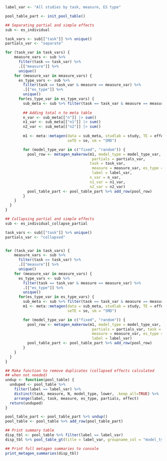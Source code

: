```r
label_var <- "All studies by task, measure, ES type"
```
```r
pool_table_part <- init_pool_table()
```
```r
## Separating partial and simple effects
sub <- es_individual

task_vars <- sub[["task"]] %>% unique()
partials_var <- "separate"

for (task_var in task_vars) {
    measure_vars <- sub %>%
      filter(task == task_var) %>%
      .[["measure"]] %>%
      unique()
    for (measure_var in measure_vars) {
      es_type_vars <- sub %>%
        filter(task == task_var & measure == measure_var) %>%
        .[["es_type"]] %>%
        unique()
      for(es_type_var in es_type_vars) {
        sub_meta <- sub %>% filter(task == task_var & measure == measure_var & es_type == es_type_var)
        
        ## Adding total n to meta table
        n_var <- sub_meta[["n"]] |> sum()
        n1_var <- sub_meta[["n1"]] |> sum()
        n2_var <- sub_meta[["n2"]] |> sum()
        
        m1 <- meta::metagen(data = sub_meta, studlab = study, TE = effect,
                            seTE = se, sm = "SMD")

        for (model_type_var in c("fixed", "random")) {
          pool_row <- metagen_makerow(m1, model_type = model_type_var,
                                       partials = partials_var,
                                      task = task_var,
                                       measure = measure_var, es_type = es_type_var,
                                       label = label_var,
                                      n_var = n_var,
                                      n1_var = n1_var,
                                      n2_var = n2_var)
          pool_table_part <- pool_table_part %>% add_row(pool_row)
        }
    }
  }
}
```
```r
## Collapsing partial and simple effects
sub <- es_individual_collapse_partial

task_vars <- sub[["task"]] %>% unique()
partials_var <- "collapsed"


for (task_var in task_vars) {
    measure_vars <- sub %>%
      filter(task == task_var) %>%
      .[["measure"]] %>%
      unique()
    for (measure_var in measure_vars) {
      es_type_vars <- sub %>%
        filter(task == task_var & measure == measure_var) %>%
        .[["es_type"]] %>%
        unique()
      for(es_type_var in es_type_vars) {
        sub_meta <- sub %>% filter(task == task_var & measure == measure_var & es_type == es_type_var)
        m1 <- meta::metagen(data = sub_meta, studlab = study, TE = effect,
                            seTE = se, sm = "SMD")

        for (model_type_var in c("fixed", "random")) {
          pool_row <- metagen_makerow(m1, model_type = model_type_var,
                                       partials = partials_var, task = task_var,
                                       measure = measure_var, es_type = es_type_var,
                                       label = label_var)
          pool_table_part <- pool_table_part %>% add_row(pool_row)
        }
    }
  }
}

## Make function to remove duplicates (collapsed effects calculated
## when not needed)
undup <- function(pool_table) {
  unduped <- pool_table %>%
    filter(label == label_var) %>%
    distinct(task, measure, N, model_type, lower, .keep_all=TRUE) %>%
    arrange(label, task, measure, es_type, partials, effect)
  return(unduped)
}

pool_table_part <- pool_table_part %>% undup()
pool_table <- pool_table %>% add_row(pool_table_part)
```
```r
## Print summary table
disp_tbl <- pool_table %>% filter(label == label_var)
disp_tbl %>% pool_table_gt(title = label_var, groupname_col = "model_type")
```
```r
## Print full metagen summaries to console
print_metagen_summaries(disp_tbl)
```
